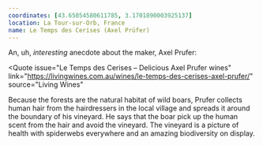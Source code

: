 ```yaml
---
coordinates: [43.65054580611785, 3.1701890003925137]
location: La Tour-sur-Orb, France
name: Le Temps des Cerises (Axel Prüfer)
---
```



An, uh, _interesting_ anecdote about the maker, Axel Prufer:

<Quote
  issue="Le Temps des Cerises – Delicious Axel Prufer wines"
  link="https://livingwines.com.au/wines/le-temps-des-cerises-axel-prufer/"
  source="Living Wines"
>
  Because the forests are the natural habitat of wild boars, Prufer collects
  human hair from the hairdressers in the local village and spreads it around
  the boundary of his vineyard. He says that the boar pick up the human scent
  from the hair and avoid the vineyard. The vineyard is a picture of health with
  spiderwebs everywhere and an amazing biodiversity on display.
</Quote>
